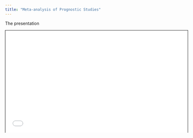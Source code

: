 ```yaml
---
title: "Meta-analysis of Prognostic Studies"
---
```


The presentation

```{=html}
<iframe width="600px" src="slides/prognostic_model34/prognostic_model34.html" height="337.5px" style="border: 1px solid black;"></iframe>
```
